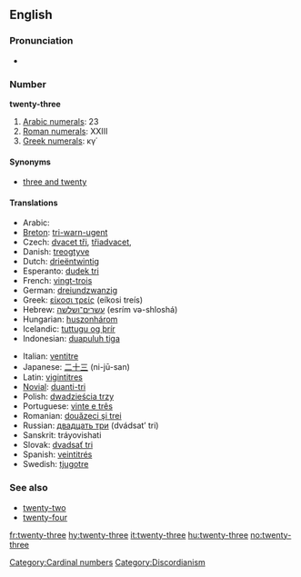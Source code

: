 ==English==

===Pronunciation===
* {{audio|en-us-twenty-three.ogg|Audio (US)}}

===Number===
'''twenty-three'''

# [[w:Arabic numerals|Arabic numerals]]: 23
# [[w:Roman numerals|Roman numerals]]: XXIII
# [[w:Greek numerals|Greek numerals]]: κγ΄

====Synonyms====
* [[three and twenty]]

====Translations====
{{trans-top|twenty-three}}
* Arabic: {{Arab|[[ثلاثة وعشرين]]}} {{unicode|(θalá:θa w-ʕišrí:n)}}
* [[Breton]]: [[tri-warn-ugent]]
* Czech: [[dvacet tři]], [[třiadvacet]],
* Danish: [[treogtyve]]
* Dutch: [[drieëntwintig]]
* Esperanto: [[dudek tri]]
* French: [[vingt-trois]] {{m}}
* German: [[dreiundzwanzig]]
* Greek: [[είκοσι τρείς]] (eíkosi treís)
* Hebrew: [[עשרים־ושלשה]] (esrím və-shloshá)
* Hungarian: [[huszonhárom]]
* Icelandic: [[tuttugu og þrír]]
* Indonesian: [[duapuluh tiga]]
{{trans-mid}}
* Italian: [[ventitre]]
* Japanese: [[二十三]] (ni-jū-san)
* Latin: [[vigintitres]]
* [[Novial]]: [[duanti-tri]]
* Polish: [[dwadzieścia trzy]]
* Portuguese: [[vinte e três]] {{m}}
* Romanian: [[douăzeci şi trei]]
* Russian: [[двадцать три]] (dvádsat’ tri)
* Sanskrit: tráyovi{{m}}shati
* Slovak: [[dvadsať tri]]
* Spanish: [[veintitrés]]
* Swedish: [[tjugotre]]
{{trans-bottom}}

===See also===
* [[twenty-two]]
* [[twenty-four]]

[[Category:Cardinal numbers]]
[[Category:Discordianism]]

[[fr:twenty-three]]
[[hy:twenty-three]]
[[it:twenty-three]]
[[hu:twenty-three]]
[[no:twenty-three]]